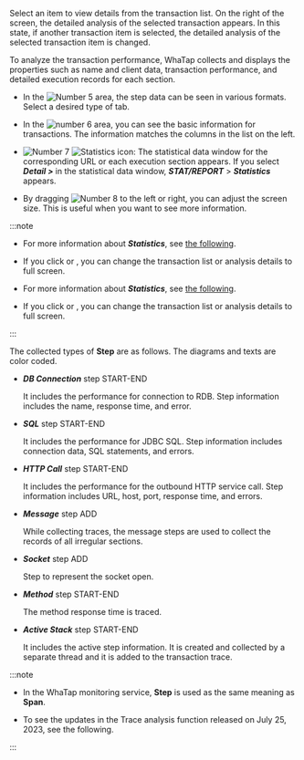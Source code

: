 Select an item to view details from the transaction list. On the right of the screen, the detailed analysis of the selected transaction appears. In this state, if another transaction item is selected, the detailed analysis of the selected transaction item is changed.

To analyze the transaction performance, WhaTap collects and displays the properties such as name and client data, transaction performance, and detailed execution records for each section.

<Xclude product='php,nodejs,golang'>

<ImgLang img="analysis-tx-table-view.png" desc="Trace Analysis" />

</Xclude>

<InDoc product='php,nodejs,golang'>

<ImgLang img="analysis-tx-table-view-none-actx.png" desc="Trace Analysis" />

</InDoc>

-   In the ![Number 5](/img/number-05.png) area, the step data can be seen in various formats. Select a desired type of tab.

-   In the ![number 6](/img/number-06.png) area, you can see the basic information for transactions. The information matches the columns in the list on the left.

-   ![Number 7](/img/number-07.png) ![Statistics icon](/img/ic-static.svg): The statistical data window for the corresponding URL or each execution section appears. If you select **_Detail >_** in the statistical data window, **_STAT/REPORT_** > **_Statistics_** appears. 

-   By dragging ![Number 8](/img/number-08.png) <LinkImage img='hitmap-lr-drag.svg' alt='좌우 드래그 아이콘' className='_drag' /> to the left or right, you can adjust the screen size. This is useful when you want to see more information.

:::note

<InDoc product='kubernetes'>

-   For more information about **_Statistics_**, see [the following](../java/analysis-apm-trs).

-   If you click <LinkImage img='ic-s-tx-left.svg' alt='왼쪽 화살표 아이콘' className='_txDrag' /> or <LinkImage img='ic-s-tx-right.svg' alt='오른쪽 화살표 아이콘' className='_txDrag' />, you can change the transaction list or analysis details to full screen.

</InDoc>

<InDoc product='java,python,php,nodejs,golang'>

-   For more information about **_Statistics_**, see [the following](analysis-apm-trs).

-   If you click <LinkImage img='ic-s-tx-left.svg' alt='왼쪽 화살표 아이콘' className='_txDrag' /> or <LinkImage img='ic-s-tx-right.svg' alt='오른쪽 화살표 아이콘' className='_txDrag' />, you can change the transaction list or analysis details to full screen.

</InDoc>

:::

The collected types of **Step** are as follows. The diagrams and texts are color coded.

-   **_DB Connection_** step <span class='type'>START-END</span>

    It includes the performance for connection to RDB. Step information includes the name, response time, and error.

-   **_SQL_** step <span class='type'>START-END</span>

    It includes the performance for JDBC SQL. Step information includes connection data, SQL statements, and errors.

-   **_HTTP Call_** step <span class='type'>START-END</span>

    It includes the performance for the outbound HTTP service call. Step information includes URL, host, port, response time, and errors.

-   **_Message_** step <span class='type'>ADD</span>

    While collecting traces, the message steps are used to collect the records of all irregular sections.  

-   **_Socket_** step <span class='type'>ADD</span>

    Step to represent the socket open.

-   **_Method_** step <span class='type'>START-END</span>

    The method response time is traced.

<Xclude product='php,nodejs,golang'>

-   **_Active Stack_** step <span class='type'>START-END</span>

    It includes the active step information. It is created and collected by a separate thread and it is added to the transaction trace.

</Xclude>

:::note

-   In the WhaTap monitoring service, **Step** is used as the same meaning as **Span**.

-   To see the updates in the <UI>Trace analysis</UI> function released on July 25, 2023, see <Link to='../reference/changes-analysis-trace' target='_blank'>the following</Link>.

:::
